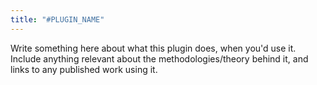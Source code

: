 ```yaml
---
title: "#PLUGIN_NAME"
---
```


Write something here about what this plugin does, when you'd use it. Include anything relevant about the methodologies/theory behind it, and links to any published work using it.
